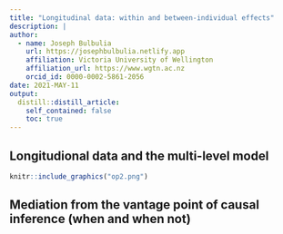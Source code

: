 ```yaml
---
title: "Longitudinal data: within and between-individual effects"
description: |
author:
  - name: Joseph Bulbulia
    url: https://josephbulbulia.netlify.app
    affiliation: Victoria University of Wellington
    affiliation_url: https://www.wgtn.ac.nz
    orcid_id: 0000-0002-5861-2056
date: 2021-MAY-11
output:
  distill::distill_article:
    self_contained: false
    toc: true
---
```




## Longitudional data and the multi-level model

```r
knitr::include_graphics("op2.png")
```


## Mediation from the vantage point of causal inference (when and when not)



